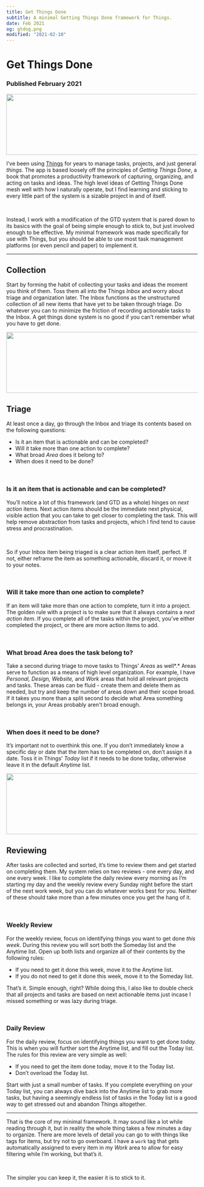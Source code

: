 ```yaml
---
title: Get Things Done
subtitle: A minimal Getting Things Done framework for Things.
date: Feb 2021
og: gtdog.png
modified: "2021-02-10"
---
```


# Get Things Done

### Published February 2021

<Image width="612" height="160" src="/images/posts/gtdimage.png" />

I’ve been using [Things](https://culturedcode.com/things/) for years to manage tasks, projects, and just general _things_. The app is based loosely off the principles of _Getting Things Done_, a book that promotes a productivity framework of capturing, organizing, and acting on tasks and ideas. The high level ideas of Getting Things Done mesh well with how I naturally operate, but I find learning and sticking to every little part of the system is a sizable project in and of itself.

<br />

Instead, I work with a modification of the GTD system that is pared down to its basics with the goal of being simple enough to stick to, but just involved enough to be effective. My minimal framework was made specifically for use with Things, but you should be able to use most task management platforms (or even pencil and paper) to implement it.

---

## Collection

Start by forming the habit of collecting your tasks and ideas the moment you think of them. Toss them all into the Things _Inbox_ and worry about triage and organization later. The Inbox functions as the unstructured collection of all new items that have yet to be taken through triage. Do whatever you can to minimize the friction of recording actionable tasks to the Inbox. A get things done system is no good if you can’t remember what you have to get done.

<Image width="612" height="160" src="/images/posts/gtdimage2.png" />

## Triage

At least once a day, go through the Inbox and triage its contents based on the following questions:

- Is it an item that is actionable and can be completed?
- Will it take more than one action to complete?
- What broad _Area_ does it belong to?
- When does it need to be done?

<br />

### Is it an item that is actionable and can be completed?

You’ll notice a lot of this framework (and GTD as a whole) hinges on _next action_ items. Next action items should be the immediate next physical, visible action that you can take to get closer to completing the task. This will help remove abstraction from tasks and projects, which I find tend to cause stress and procrastination.

<br />

So if your Inbox item being triaged is a clear action item itself, perfect. If not, either reframe the item as something actionable, discard it, or move it to your notes.

<br />

### Will it take more than one action to complete?

If an item will take more than one action to complete, turn it into a project. The golden rule with a project is to make sure that it always contains a _next action item_. If you complete all of the tasks within the project, you’ve either completed the project, or there are more action items to add.

<br />

### What broad Area does the task belong to?

Take a second during triage to move tasks to Things’ _Areas_ as well*.* Areas serve to function as a means of high level organization. For example, I have _Personal, Design, Website,_ and _Work_ areas that hold all relevant projects and tasks. These areas can be fluid - create them and delete them as needed, but try and keep the number of areas down and their scope broad. If it takes you more than a split second to decide what Area something belongs in, your Areas probably aren't broad enough.

<br />

### When does it need to be done?

It’s important not to overthink this one. If you don’t immediately know a specific day or date that the item has to be completed on, don’t assign it a date. Toss it in Things’ _Today_ list if it needs to be done today, otherwise leave it in the default _Anytime_ list.

<Image width="612" height="160" src="/images/posts/gtdimage3.png" />

## Reviewing

After tasks are collected and sorted, it’s time to review them and get started on completing them. My system relies on two reviews - one every day, and one every week. I like to complete the daily review every morning as I’m starting my day and the weekly review every Sunday night before the start of the next work week, but you can do whatever works best for you. Neither of these should take more than a few minutes once you get the hang of it.

<br />

### Weekly Review

For the weekly review, focus on identifying things you want to get done _this week_. During this review you will sort both the Someday list and the Anytime list. Open up both lists and organize all of their contents by the following rules:

- If you need to get it done this week, move it to the Anytime list.
- If you do not need to get it done this week, move it to the Someday list.

That’s it. Simple enough, right? While doing this, I also like to double check that all projects and tasks are based on next actionable items just incase I missed something or was lazy during triage.

<br />

### Daily Review

For the daily review, focus on identifying things you want to get done _today._ This is when you will further sort the Anytime list, and fill out the Today list. The rules for this review are very simple as well:

- If you need to get the item done today, move it to the Today list.
- Don’t overload the Today list.

Start with just a small number of tasks. If you complete everything on your Today list, you can always dive back into the Anytime list to grab more tasks, but having a seemingly endless list of tasks in the Today list is a good way to get stressed out and abandon Things altogether.

---

That is the core of my minimal framework. It may sound like a lot while reading through it, but in reality the whole thing takes a few minutes a day to organize. There are more levels of detail you can go to with things like tags for items, but try not to go overboard. I have a `work` tag that gets automatically assigned to every item in my _Work_ area to allow for easy filtering while I’m working, but that’s it.

<br />

The simpler you can keep it, the easier it is to stick to it.
